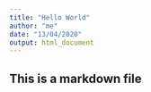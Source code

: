 ```yaml
---
title: "Hello World"
author: "me"
date: "13/04/2020"
output: html_document
---
```

## This is a markdown file